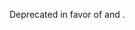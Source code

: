 
Deprecated in favor of <Link href="/render" noBreadcrumb /> and <Link href="/redirect" noBreadcrumb />.
